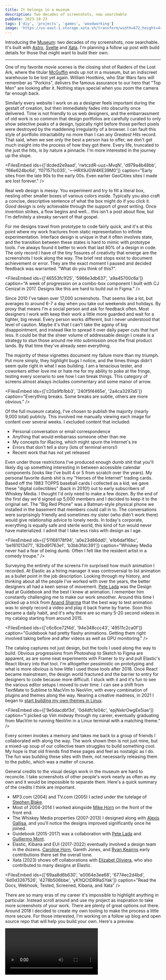 ```yaml
---
title: It belongs in a museum
description: Two decades of screenshots, now searchable
pubDate: 2023-10-23
tags: ['diy', 'projects', 'games', 'woodworking']
image: 'https://us-east-1.storage.xata.sh/transform/width=672,height=448,fit=cover,gravity=auto,format=webp/qmjosv3fhl4p1e7e4hbmsqf9r0'
---
```



Introducing the [Museum](/museum): two decades of my screenshots, now searchable. It's built with [Astro](https://astro.build), [Svelte](https://svelte.dev) and [Xata](https://xatio.io). I'm planning a follow up post with build details for those that might want to build their own.

---

One of my favorite movie scenes is the closing shot of Raiders of the Lost Ark, where the titular [McGuffin](https://en.wikipedia.org/wiki/MacGuffin) ends up not in a museum, but an indiscreet warehouse to be lost yet again. William Hootkins, who Star Wars fans will remember as "Porkins", delivers the famous assurance to our hero that "Top Men" are looking after it. Nothing stays special when you zoom the camera far enough back.

Similarly every website I work on as a designer feels important during the gestalt of creation, but then immediately fades into obscurity once delivered. Time is not friendly to us web designers, and the embarrassment of old work is so common that design portfolios are carefully curated to only show selective peaks of a design, typically right before those perfect pixels were destroyed by the maddening irregularity of a browser. I can fault this style of portfolio intractability no more than I can any _Greatest Hits_ record. That said, when we see only the best a person has to offer, we don't get much insight into the process of how they got there. Every life, truncated to the just the hits, is by nature a pinnacle. I'm more interested in the journey up the slope.

<FilesEmbed
  ids={['dcded2e9aad', 'rwtczdR-uuz~MvqN', 'd979a4b48bb', 'f66e624bc6d', 'f071571c035', '~-HRX9JGW4KE39M0']}
  caption="Early sites from the late 90s to the early 00s. Even earlier GeoCities sites I made are lost forever."
/>

Real web design is messy. You experiment and try to fill a literal box, nesting other smaller boxes of various colors inside. Typically you also craft a concise, descriptive sentence of what the box might do if you click it. _Good_ design is only achievable through the support of _great_ writing. Once invention strikes, a flow begins and well... this isn't a post about flow, but I'm definitely a streaky servant of that gospel.

For me designs travel from prototype to code fairly quick, and it's at this point where my work fractures from static representation to infinite experimentation. Interface design is unique in that it often involves state, and the transition between these states is hard to mimic with prototype tools. I've always found it better to work that last 80% of a design in code. The only record I have of the tiny fissures of creativity that emerge are the screenshots I took along the way. The brief rest stops exist to document achievement or error. They are the exact moment I paused and decided feedback was warranted. "What do you think of this?".

<FilesEmbed
  ids={['46553fc1f25', '5966e3db637', 'a9a45700c6a']}
  caption="A week of progression on a combo-box component I built with CJ Cenizal in 2017. Designs like this are hard to build out in Figma."
/>

Since 2010 I've taken over 17,000 screenshots. That seems like a lot, but averages to around 6-7 a day when you take out weekends and holidays. By proxy that means I'm a social person and ask for feedback often. Most designers I work with keep their work a little more guarded and wait for a tighter, big reveal. Every person works different, but I never understood that level of caution. Maybe it's that I can't take the agony of big disappointment, and instead like to spread it over daily paper cuts that hurt less. It could be that the sheer volume of addressable design I create is a strategy to stun those around me into submission once the final product lands. By that time they've already seen everything.

The majority of these vignettes document my failure more than my triumph. Put more simply, they highlight bugs I notice, and the times things didn't seem quite right in what I was building. I am a tenacious tester, and coworkers either love me or hate me for my ability to poke at the fringe, testing every scenario to see how I can break things. This category of screens almost always includes commentary and some manor of arrow.

<FilesEmbed
  ids={['c20a9fb1bb3', '240f5f4465e', '2a4ca3297a5']}
  caption="Everything breaks. Some breaks are subtle, others are more obvious."
/>

Of the full museum catalog, I've chosen to publish the majority (nearly 9,000 total) publicly. This involved me manually viewing each image for content over several weeks. I excluded content that included:

- Personal conversation or email correspondence
- Anything that would embarrass someone other than me
- My concepts for iRacing, which might spurn the Internet's ire
- Errors that don't tell a story (lots of terminal errors!)
- Recent work that has not yet released

Even under those restrictions I've produced enough dumb shit that you'll likely dig up something interesting in between accessible calendar components (looks like I've built 4 or 5 from scratch over the years). My personal favorite dumb shit is my "Heroes of the Internet" trading cards. Based off the 1983 TOPPS baseball cards I collected as a kid, we gave these "digital collectibles" (back in 2010!) out to early subscribers of Whiskey Media. I thought I'd only need to make a few dozen. By the end of the first day we'd signed up 5,000 members and I decided to keep it to the original set. The "Big Red Phone" was a Batman-style physical phone we installed in the basement that members could call in to. The conversations were surprisingly friendly and sometimes my sister (who didn't work there) would give relationship advice to lonely nerds. In today's corporate, everything is equally safe and sterile world, this kind of fun would never have materialized. I admit that I take less risks with design as I age.

<FilesEmbed
  ids={['51168178f94', 'a0e23d86dd0', 'e1b6daf16bc', 'be161013d71', '82bd91763e1', 'b3bb3fdc391']}
  caption="Whiskey Media never had a fear of being dumb. Often I felt like the resident artist in a comedy troupe."
/>

Surveying the entirety of the screens I'm surprised how much animation I recorded. At Elastic as a hiring manager it was controversial to list animation as a bullet point in the job description. Looking through my history, and thinking about all the people I've worked with over the years, the better designers all had a keen sense of movement. [Pete Lada](https://www.petelada.com/) was the Design lead at Guidebook and the best I knew at animation. I remember him constantly challenging me to make our work smoother. Around this time I picked up a trick from [Anand Sharma](https://blog.gyrosco.pe/smooth-css-animations-7d8ffc2c1d29) that the best way to test animation was to simply record a video and play it back frame by frame. Soon this became a daily habit, and it's why there are so many 5-20 second videos in my catalog starting from around 2015.

<FilesEmbed
  ids={['c6c6ce72f4d', '94e348ccc43', '49511c2ca0f']}
  caption="Guidebook had pretty flashy animations. Getting them right involved taking before and after videos as well as GPU monitoring."
/>

The catalog captures not just design, but the tools I used along the way to build. Obvious progressions from Photoshop to Sketch to Figma are apparent, as are some neat experiments with Framer to try and pull Elastic's React library into that tool. I'm alltogether pessimistic on prototyping and what is more obvious is how little I used those tools after 2018. Once React became mainstream, the design world fractured and the barrier to entry for designers to code because more difficult. I stuck with it and it's fun to see the various editor setups I moved to over time. I can see a shift from TextMate to Sublime to MacVim to NeoVim, with every combination of plugins and themes along the way. Nearing a creative madness, in 2021 I began to [start building my own themes in Linux](/posts/base16-terminal-theme).

<FilesEmbed
  ids={['9e5dacdbf3d', '0d4dfc1e04c', 'epjNxkrOwgEe5iae']}
  caption="I picked up Vim midway through my career, eventually graduating from MacVim to running NeoVim in a Linux terminal with a matching theme."
/>

Every screen invokes a memory and takes me back to a group of friends I collaborated with along the way. The work shown then is not just mine, but a mixed-up soup of our collective team struggles to build something cool. My hope is that old friends find these pages and feel as nostalgic as I do. The fun was building these sites with them, not necessarily releasing them to the public, which was a matter of course.

General credits to the visual design work in the museum are hard to reconcile. I take screenshots of other people's work nearly as often as my own and it would be impossible to separate them. Here's a quick summary of the credits I think are important.

- MP3.com (2004) and TV.com (2005) I acted under the tutelage of [Stephen Blake](https://www.linkedin.com/in/stephen-blake-81493/).
- Most of 2004-2014 I worked alongside [Mike Horn](https://www.linkedin.com/in/mike-horn-232bb4161/) on the front of the front end.
- The Whiskey Media properties (2007-2013) I designed along with [Alexis Gallisa](https://www.alexisgallisa.com/), and you'll notice the designs improved significantly once he joined.
- Guidebook (2015-2017) was a collaboration with [Pete Lada](https://www.petelada.com/) and [Guillermo Mont](https://www.guiller.me/).
- Elastic, Kibana and EUI (2017-2022) eventually involved a design team in the dozens. [Caroline Horn](https://www.curiouschaos.com/), Gareth Jones, and [Ryan Keairns](https://ryankeairns.com/) early contributions there set the overall tone.
- Xata (2023) shows off collaborations with [Elizabet Oliviera](https://www.miukimiu.com/), who also contributed to many designs at Elastic.

<FilesEmbed
  ids={['69aa8d6b630', 'e0064e3ee68', '6774ec2d4bd', '4d0d3267526', '4278b506bbe', 'yK1tQCtDR9laSYak']}
  caption="Read the Docs, Webhook, Tested, Screened, Kibana, and Xata"
/>

There are so many eras of my career it's impossible to highlight anything in particular. Instead scroll around and use my project as inspiration to take more screenshots of your work. There are plenty of great options out there. Around 2018 I decided to create my own tooling to make the process a little more secure. For those interested, I'm working on a follow up blog and open source repo that will help you build your own. Here's a preview.

<Video id="cqaxwbUqSSM " />
